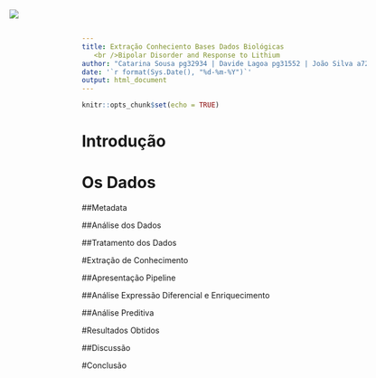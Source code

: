 ```yaml
---
title: Extração Conheciento Bases Dados Biológicas
   <br />Bipolar Disorder and Response to Lithium
author: "Catarina Sousa pg32934 | Davide Lagoa pg31552 | João Silva a72023 <br /> José Morais pg32943 | Marta Moreno pg32847"
date: '`r format(Sys.Date(), "%d-%m-%Y")`'
output: html_document
---
```

<img src="logo.png" style = "position:absolute;top:20px;left:100px;" />

```r
knitr::opts_chunk$set(echo = TRUE)
```

# Introdução


# Os Dados

##Metadata

##Análise dos Dados

##Tratamento dos Dados

#Extração de Conhecimento

##Apresentação Pipeline

##Análise Expressão Diferencial e  Enriquecimento

##Análise Preditiva

#Resultados Obtidos

##Discussão

#Conclusão

[//]: # ## R Markdown

[//]: #This is an R Markdown document. Markdown is a simple formatting syntax for authoring HTML, PDF, and MS Word documents. For more details on using R Markdown see <http://rmarkdown.rstudio.com>.

[//]: #When you click the **Knit** button a document will be generated that includes both content as well as the output of any embedded R code chunks within the document. You can embed an R code chunk like this:

[//]: #```{r cars}
[//]: #summary(cars)
[//]: #```

[//]: ### Including Plots

[//]: #You can also embed plots, for example:

[//]: #```{r pressure, echo=FALSE}
[//]: #plot(pressure)
[//]: #```

[//]: #Note that the `echo = FALSE` parameter was added to the code chunk to prevent printing of the R code that generated the plot.
